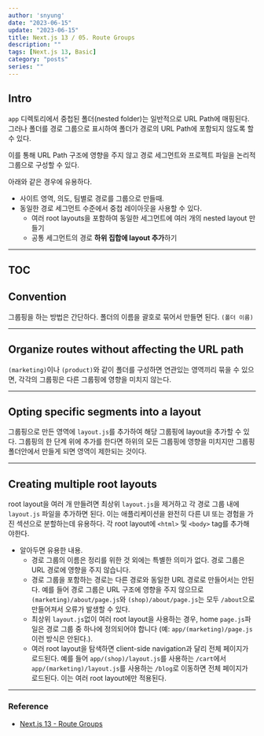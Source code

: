 ---
author: 'snyung'
date: "2023-06-15"
update: "2023-06-15"
title: Next.js 13 / 05. Route Groups
description: ""
tags: [Next.js 13, Basic]
category: "posts"
series: ""
---

## Intro

`app` 디렉토리에서 중첩된 폴더(nested folder)는 일반적으로 URL Path에 매핑된다. 그러나 폴더를 경로 그룹으로 표시하여 폴더가 경로의 URL Path에 포함되지 않도록 할 수 있다.

이를 통해 URL Path 구조에 영향을 주지 않고 경로 세그먼트와 프로젝트 파일을 논리적 그룹으로 구성할 수 있다.

아래와 같은 경우에 유용하다.

- 사이트 영역, 의도, 팀별로 경로를 그룹으로 만들때.
- 동일한 경로 세그먼트 수준에서 중첩 레이아웃을 사용할 수 있다.
  - 여러 root layouts을 포함하여 동일한 세그먼트에 여러 개의 nested layout 만들기
  - 공통 세그먼트의 경로 **하위 집합에 layout 추가**하기

---

## TOC

## Convention

그룹핑을 하는 방법은 간단하다. 폴더의 이름을 괄호로 묶어서 만들면 된다. `(폴더 이름)`

---

## Organize routes without affecting the URL path

`(marketing)`이나 `(product)`와 같이 폴더를 구성하면 연관있는 영역끼리 묶을 수 있으면, 각각의 그룹핑은 다른 그룹핑에 영향을 미치지 않는다. 

---

## Opting specific segments into a layout

그룹핑으로 만든 영역에 `layout.js`를 추가하여 해당 그룹핑에 layout을 추가할 수 있다. 그룹핑의 한 단계 위에 추가를 한다면 하위의 모든 그룹핑에 영향을 미치지만 그룹핑 폴더안에서 만들게 되면 영역이 제한되는 것이다.

---

## Creating multiple root layouts

root layout을 여러 개 만들려면 최상위 `layout.js`을 제거하고 각 경로 그룹 내에 `layout.js` 파일을 추가하면 된다. 이는 애플리케이션을 완전히 다른 UI 또는 경험을 가진 섹션으로 분할하는데 유용하다. 각 root layout에 `<html>` 및 `<body>` tag를 추가해야한다.

- 알아두면 유용한 내용.
  - 경로 그룹의 이름은 정리를 위한 것 외에는 특별한 의미가 없다. 경로 그룹은 URL 경로에 영향을 주지 않습니다.
  - 경로 그룹을 포함하는 경로는 다른 경로와 동일한 URL 경로로 만들어서는 안된다. 예를 들어 경로 그룹은 URL 구조에 영향을 주지 않으므로 `(marketing)/about/page.js`와 `(shop)/about/page.js`는 모두 `/about`으로 만들어져서 오류가 발생할 수 있다.
  - 최상위 `layout.js`없이 여러 root layout을 사용하는 경우, home `page.js`파일은 경로 그룹 중 하나에 정의되어야 합니다 (예: `app/(marketing)/page.js` 이런 방식은 안된다.).
  - 여러 root layout을 탐색하면 client-side navigation과 달리 전체 페이지가 로드된다. 예를 들어 `app/(shop)/layout.js`를 사용하는 `/cart`에서 `app/(marketing)/layout.js`를 사용하는 `/blog`로 이동하면 전체 페이지가 로드된다. 이는 여러 root layout에만 적용된다.

---

### Reference

- [Next.js 13 - Route Groups](https://nextjs.org/docs/app/building-your-application/routing/route-groups)

